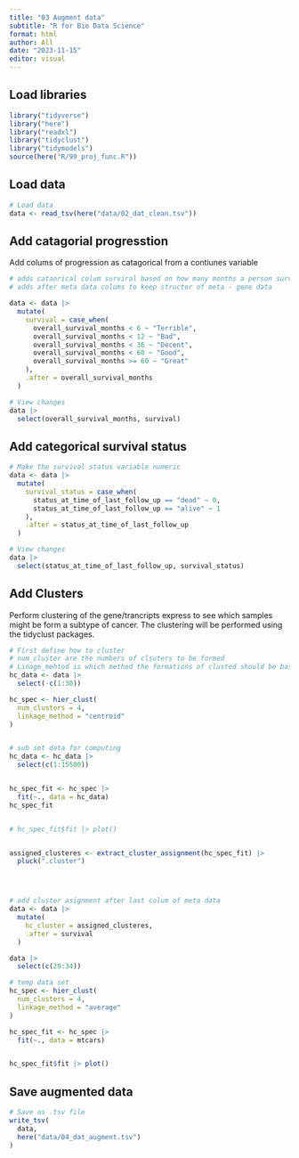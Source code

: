 ```yaml
---
title: "03 Augment data"
subtitle: "R for Bio Data Science"
format: html
author: All
date: "2023-11-15"
editor: visual
---
```


## Load libraries

```r
library("tidyverse")
library("here")
library("readxl")
library("tidyclust")
library("tidymodels")
source(here("R/99_proj_func.R"))
```

## Load data

```r
# Load data
data <- read_tsv(here("data/02_dat_clean.tsv"))
```

## Add catagorial progresstion

Add colums of progression as catagorical from a contiunes variable

```r
# adds cataorical colum surviral based on how many months a person survived.
# adds after meta data colums to keep structor of meta - gene data

data <- data |>
  mutate(
    survival = case_when(
      overall_survival_months < 6 ~ "Terrible",
      overall_survival_months < 12 ~ "Bad",
      overall_survival_months < 36 ~ "Decent",
      overall_survival_months < 60 ~ "Good",
      overall_survival_months >= 60 ~ "Great"
    ),
    .after = overall_survival_months
  )

# View changes
data |>
  select(overall_survival_months, survival)
```

## Add categorical survival status

```r
# Make the survival status variable numeric
data <- data |>
  mutate(
    survival_status = case_when(
      status_at_time_of_last_follow_up == "dead" ~ 0,
      status_at_time_of_last_follow_up == "alive" ~ 1
    ),
    .after = status_at_time_of_last_follow_up
  )

# View changes
data |>
  select(status_at_time_of_last_follow_up, survival_status)
```

## Add Clusters

Perform clustering of the gene/trancripts express to see which samples might be form a subtype of cancer. The clustering will be performed using the tidyclust packages.

```r
# First define how to cluster
# num_cluster are the numbers of clsuters to be formed
# Linage_mehtod is which method the formations of clusted should be based on.
hc_data <- data |>
  select(-c(1:30))

hc_spec <- hier_clust(
  num_clusters = 4,
  linkage_method = "centroid"
)


# sub set data for computing
hc_data <- hc_data |>
  select(c(1:15500))


hc_spec_fit <- hc_spec |>
  fit(~., data = hc_data)
hc_spec_fit


# hc_spec_fit$fit |> plot()


assigned_clusteres <- extract_cluster_assignment(hc_spec_fit) |>
  pluck(".cluster")




# add cluster asignment after last colum of meta data
data <- data |>
  mutate(
    hc_cluster = assigned_clusteres,
    .after = survival
  )

data |>
  select(c(29:34))

```

```r
# temp data set
hc_spec <- hier_clust(
  num_clusters = 4,
  linkage_method = "average"
)

hc_spec_fit <- hc_spec |>
  fit(~., data = mtcars)


hc_spec_fit$fit |> plot()
```

## Save augmented data

```r
# Save as .tsv file
write_tsv(
  data,
  here("data/04_dat_augment.tsv")
)
```

